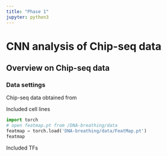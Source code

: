 ```yaml
---
title: "Phase 1"
jupyter: python3
---
```


# CNN analysis of Chip-seq data

## Overview on Chip-seq data

### Data settings

Chip-seq data obtained from

Included cell lines

```python
import torch
# open featmap.pt from /DNA-breathing/data
featmap = torch.load('DNA-breathing/data/FeatMap.pt')
featmap
```

Included TFs

